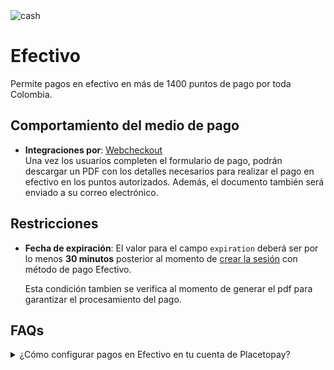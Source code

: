 

<div className='flex gap-3'>
    <Image src={logoCash} alt="cash" className="size-14 my-0" unoptimized />
    <h1 className='my-0 content-center'>Efectivo</h1>
</div>

Permite pagos en efectivo en más de 1400 puntos de pago por toda Colombia.

## Comportamiento del medio de pago

- **Integraciones por**: [Webcheckout](/checkout)  
  Una vez los usuarios completen el formulario de pago, podrán descargar un PDF con los detalles necesarios para realizar el pago en efectivo en los puntos autorizados. Además, el documento también será enviado a su correo electrónico.

## Restricciones

- **Fecha de expiración**: El valor para el campo `expiration` deberá ser por lo menos **30 minutos** posterior al momento de [crear la sesión](/checkout/api/reference/session#create-a-session) con método de pago Efectivo.

  Esta condición tambien se verifica al momento de generar el pdf para garantizar el procesamiento del pago.

## FAQs

<details>
    <summary>¿Cómo configurar pagos en Efectivo en tu cuenta de Placetopay?</summary>
    <p>Contacta a nuestro equipo de operaciones para habilitar esta funcionalidad en tu sitios a través del correo servicioposventa@placetopay.com.</p>
</details>
